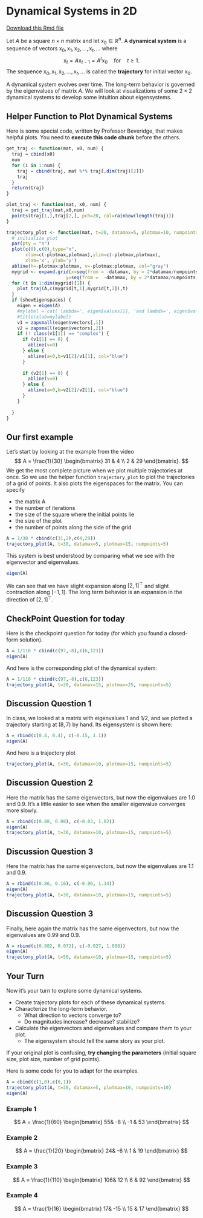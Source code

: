 

# Dynamical Systems in 2D

[Download this Rmd file](https://github.com/Tom-Halverson/math236_s21/blob/main/07-dynamical-system.Rmd)


Let $A$ be a square $n \times n$ matrix and let $\mathsf{x}_0 \in \mathbb{R}^n$. A **dynamical system** is a sequence of vectors $\mathsf{x}_0,\mathsf{x}_1,\mathsf{x}_2, \ldots, \mathsf{x}_t, \ldots$ where
$$
\mathsf{x}_{t} = A \mathsf{x}_{t-1} = A^t \mathsf{x}_0 \quad \mbox{for} \quad t \geq 1.
$$
The sequence $\mathsf{x}_0,\mathsf{x}_1,\mathsf{x}_2, \ldots, \mathsf{x}_t, \ldots$ is called the **trajectory** for initial vector $\mathsf{x}_0$.

A dynamical system evolves over time. The long-term behavior is governed by the eigenvalues of matrix $A$. We will look at visualizations of some $2 \times 2$ dynamical systems to develop some intuition about eigensystems.

## Helper Function to Plot Dynamical Systems

Here is some special code,  written by Professor Beveridge, that makes helpful plots. You need to  **execute this code chunk** before the others.

```r
get_traj <- function(mat, x0, num) {
  traj = cbind(x0) 
  num
  for (i in 1:num) {
    traj = cbind(traj, mat %*% traj[,dim(traj)[2]])
    traj
  }
  return(traj)
}

plot_traj <- function(mat, x0, num) {
  traj = get_traj(mat,x0,num)
  points(traj[1,],traj[2,], pch=20, col=rainbow(length(traj)))
}

trajectory_plot <- function(mat, t=20, datamax=5, plotmax=10, numpoints=10, showEigenspaces=TRUE) {
  # initialize plot
  par(pty = "s")
  plot(c(0),c(0),type="n",
       xlim=c(-plotmax,plotmax),ylim=c(-plotmax,plotmax),
       xlab='x', ylab='y')
  abline(h=-plotmax:plotmax, v=-plotmax:plotmax, col="gray")
  mygrid <- expand.grid(x=seq(from = -datamax, by = 2*datamax/numpoints, l = numpoints+1),
                      y=seq(from =  -datamax, by = 2*datamax/numpoints, l = numpoints+1))
  for (t in 1:dim(mygrid)[1]) {
    plot_traj(A,c(mygrid[t,1],mygrid[t,2]),t)
  }
  if (showEigenspaces) {
    eigen = eigen(A)
    #mylabel = cat('lambda=', eigen$values[1], 'and lambda=', eigen$values[2])
    #title(xlab=mylabel)
    v1 = zapsmall(eigen$vectors[,1])
    v2 = zapsmall(eigen$vectors[,2])
    if (! class(v1[1]) == "complex") {
      if (v1[1] == 0) {
        abline(v=0)
      } else {
        abline(a=0,b=v1[2]/v1[1], col="blue")
      } 
      
      if (v2[1] == 0) {
        abline(v=0)
      } else {
        abline(a=0,b=v2[2]/v2[1], col="blue")
      }   
    }
    
  }
}
```



## Our first example

Let's start by looking at the example from the video
$$
A = \frac{1}{30}
\begin{bmatrix}
31 & 4 \\ 2 & 29
\end{bmatrix}.
$$
We get the most complete picture when we plot multiple trajectories at once. So we use the helper function `trajectory_plot` to plot the trajectories of a grid of points. It also plots the eigenspaces for the matrix. You can specify 

* the matrix A
* the number of iterations
* the size of the square where the initial points lie
* the size of the plot
* the number of points along the side of the grid


```r
A = 1/30 * cbind(c(31,2),c(4,29))
trajectory_plot(A, t=30, datamax=5, plotmax=15, numpoints=5)
```

This system is best understood by comparing what we see with the eigenvector and eigenvalues.
```r
eigen(A)
```
We can see that we have slight expansion along $[ 2, 1]^{\top}$ and slight contraction along $[-1,1]$. The long term behavior is an expansion in the direction of $[2, 1]^{\top}$.

## CheckPoint Question for today

Here is the checkpoint question for today (for which you found a closed-form solution).
```r
A = 1/110 * cbind(c(97,-8),c(6,123))
eigen(A)
```

And here is the corresponding plot of the dynamical system:
```r
A = 1/110 * cbind(c(97,-8),c(6,123))
trajectory_plot(A, t=30, datamax=15, plotmax=25, numpoints=5)
```

## Discussion Question 1

In class, we looked at a matrix with eigenvalues 1 and 1/2, and we plotted a trajectory starting at $(8,7)$ by hand. Its eigensystem is shown here:

```r
A = rbind(c(0.4, 0.4), c(-0.15, 1.1))
eigen(A)
```

And here is a trajectory plot
```r
trajectory_plot(A, t=30, datamax=10, plotmax=15, numpoints=5)
```

## Discussion Question 2

Here the  matrix has the same eigenvectors, but now the eigenvalues are 1.0 and 0.9. It's a little easier to see when the smaller eigenvalue converges more slowly.

```r
A = rbind(c(0.88, 0.08), c(-0.03, 1.02))
eigen(A)
trajectory_plot(A, t=30, datamax=10, plotmax=15, numpoints=5)
```

## Discussion Question 3

Here the  matrix has the same eigenvectors, but now the eigenvalues are 1.1 and 0.9. 

```r
A = rbind(c(0.86, 0.16), c(-0.06, 1.14))
eigen(A)
trajectory_plot(A, t=30, datamax=10, plotmax=15, numpoints=5)
```
## Discussion Question 3

Finally, here again the  matrix has the same eigenvectors, but now the eigenvalues are 0.99 and 0.9. 


```r
A = rbind(c(0.882, 0.072), c(-0.027, 1.008))
eigen(A)
trajectory_plot(A, t=50, datamax=10, plotmax=15, numpoints=5)
```


## Your Turn

Now it's your turn to explore some dynamical systems. 

* Create trajectory plots for each of these dynamical systems.
* Characterize the long-term behavior. 
    + What direction to vectors converge to?
    + Do magnitudes increase? decrease? stabilize?
* Calculate the eigenvectors and eigenvalues and compare them to your plot.
    + The eigensystem should tell the same story as your plot.


If your original plot is confusing, **try changing the parameters** (initial square size, plot size, number of grid points). 

Here is some code for you to adapt for the examples.

```r
A = cbind(c(1,0),c(0,1))
trajectory_plot(A, t=30, datamax=5, plotmax=10, numpoints=10)
eigen(A)

```

### Example 1

$$
A =  \frac{1}{60}
\begin{bmatrix}
55& -8 \\
-1 & 53
\end{bmatrix}
$$

### Example 2

$$
A =  \frac{1}{20}
\begin{bmatrix}
24& -6 \\
1 & 19
\end{bmatrix}
$$



### Example 3

$$
A =  \frac{1}{110}
\begin{bmatrix}
106& 12 \\
6 & 92
\end{bmatrix}
$$

### Example 4

$$
A =  \frac{1}{16}
\begin{bmatrix}
17& -15 \\
15 & 17
\end{bmatrix}
$$






